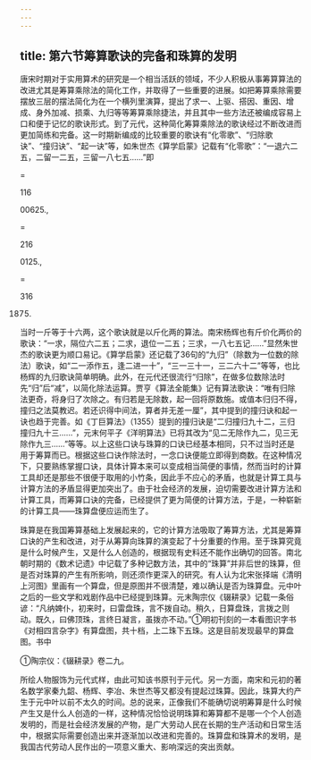 ```yaml
---
---
---
```

title: 第六节筹算歌诀的完备和珠算的发明
---



唐宋时期对于实用算术的研究是一个相当活跃的领域，不少人积极从事筹算算法的改进尤其是筹算乘除法的简化工作，并取得了一些重要的进展。如把筹算乘除需要摆放三层的摆法简化为在一个横列里演算，提出了求一、上驱、搭因、重因、增成、身外加减、损乘、九归等等筹算乘除捷法，并且其中一些方法还被编成容易上口和便于记忆的歌诀形式。到了元代，这种简化筹算乘除法的歌诀经过不断改进而更加简练和完备。这一时期新编成的比较重要的歌诀有“化零歌”、“归除歌诀”、“撞归诀”、“起一诀”等，如朱世杰《算学启蒙》记载有“化零歌”：“一退六二五，二留一二五，三留一八七五……”即

=

116

00625.,

=

216

0125.,

=

316

01875.

当时一斤等于十六两，这个歌诀就是以斤化两的算法。南宋杨辉也有斤价化两价的歌诀：“一求，隔位六二五；二求，退位一二五；三求，一八七五记……”显然朱世杰的歌诀更为顺口易记。《算学启蒙》还记载了36句的“九归”（除数为一位数的除法）歌诀，如“二一添作五，逢二进一十”，“三一三十一，三二六十二”等等，也比杨辉的九归歌诀简单明确。此外，在元代还很流行“归除”，在做多位数除法时先“归”后“减”，以简化除法运算。贾亨《算法全能集》记有算法歌诀：“唯有归除法更奇，将身归了次除之。有归若是无除数，起一回将原数施。或值本归归不得，撞归之法莫教迟。若还识得中间法，算者并无差一厘”，其中提到的撞归诀和起一诀也趋于完善。如《丁巨算法》（1355）提到的撞归诀是“二归撞归九十二，三归撞归九十三……”，元末何平子《洋明算法》已将其改为“见二无除作九二，见三无除作九三……”等等。以上这些口诀与珠算的口诀已经基本相同，只不过当时还是用于筹算而已。根据这些口诀作除法时，一念口诀便能立即得到商数。在这种情况下，只要熟练掌握口诀，具体计算本来可以变成相当简便的事情，然而当时的计算工具却还是那些不很便于取用的小竹条，因此手不应心的矛盾，也就是计算工具与计算方法的矛盾显得更加突出了。由于社会经济的发展，迫切需要改进计算方法和计算工具，而筹算口诀的完备，已经提供了更为简便的计算方法，于是，一种崭新的计算工具——珠算盘便应运而生了。

珠算是在我国筹算基础上发展起来的，它的计算方法吸取了筹算方法，尤其是筹算口诀的产生和改进，对于从筹算向珠算的演变起了十分重要的作用。至于珠算究竟是什么时候产生，又是什么人创造的，根据现有史料还不能作出确切的回答。南北朝时期的《数术记遗》中记载了多种记数方法，其中的“珠算”并非后世的珠算，但是否对珠算的产生有所影响，则还须作更深入的研究。有人认为北宋张择端《清明上河图》里画有一个算盘，但是原图并不很清楚，难以确认是否为珠算盘。元中叶之后的一些文学和戏剧作品中已经提到珠算。元末陶宗仪《辍耕录》记载一条俗谚：“凡纳婢仆，初来时，曰雷盘珠，言不拨自动。稍久，日算盘珠，言拨之则动。既久，曰佛顶珠，言终日凝言，虽拨亦不动。”①明初刊刻的一本看图识字书《对相四言杂字》有算盘图，共十档，上二珠下五珠。这是目前发现最早的算盘图。书中

①陶宗仪：《辍耕录》卷二九。

所绘人物服饰为元代式样，由此可知该书原刊于元代。另一方面，南宋和元初的著名数学家秦九韶、杨辉、李冶、朱世杰等又都没有提起过珠算。因此，珠算大约产生于元中叶以前不太久的时间。总的说来，正像我们不能确切说明筹算是什么时候产生又是什么人创造的一样，这种情况恰恰说明珠算和筹算都不是哪一个个人创造发明的，而是社会经济发展的产物，是广大劳动人民在长期的生产活动和日常生活中，根据实际需要创造出来并逐渐加以改进和完善的。珠算盘和珠算术的发明，是我国古代劳动人民作出的一项意义重大、影响深远的突出贡献。